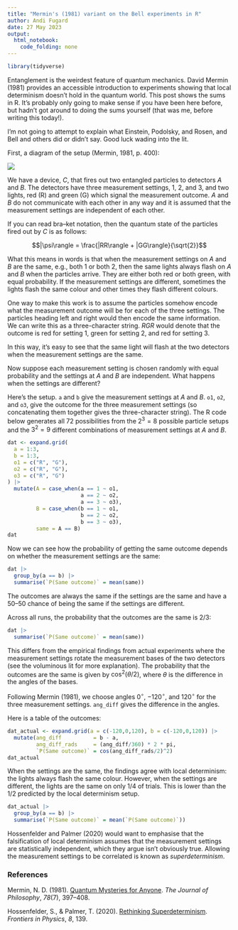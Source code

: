 ```yaml
---
title: "Mermin's (1981) variant on the Bell experiments in R"
author: Andi Fugard
date: 27 May 2023
output: 
  html_notebook: 
    code_folding: none
---
```


```r
library(tidyverse)
```


Entanglement is the weirdest feature of quantum mechanics. David Mermin (1981) provides an accessible introduction to experiments showing that local determinism doesn't hold in the quantum world. This post shows the sums in R. It's probably only going to make sense if you have been here before, but hadn't got around to doing the sums yourself (that was me, before writing this today!).

I'm not going to attempt to explain what Einstein, Podolsky, and Rosen, and Bell and others did or didn't say. Good luck wading into the lit.

First, a diagram of the setup (Mermin, 1981, p. 400):

![](mermin_device.png)


We have a device, *C*, that fires out two entangled particles to detectors *A* and *B*. The detectors have three measurement settings, 1, 2, and 3, and two lights, red (R) and green (G) which signal the measurement outcome. *A* and *B* do not communicate with each other in any way and it is assumed that the measurement settings are independent of each other.

If you can read bra--ket notation, then the quantum state of the particles fired out by *C* is as follows:


$$|\psi\rangle = \frac{|RR\rangle + |GG\rangle}{\sqrt{2}}$$

What this means in words is that when the measurement settings on *A* and *B* are the same, e.g., both 1 or both 2, then the same lights always flash on *A* and *B* when the particles arrive. They are either both red or both green, with equal probability. If the measurement settings are different, sometimes the lights flash the same colour and other times they flash different colours.

One way to make this work is to assume the particles somehow encode what the measurement outcome will be for each of the three settings. The particles heading left and right would then encode the same information. We can write this as a three-character string. *RGR* would denote that the outcome is red for setting 1, green for setting 2, and red for setting 3.

In this way, it's easy to see that the same light will flash at the two detectors when the measurement settings are the same.

Now suppose each measurement setting is chosen randomly with equal probability and the settings at *A* and *B* are independent. What happens when the settings are different?

Here's the setup. `a` and `b` give the measurement settings at *A* and *B*. `o1`, `o2`, and `o3`, give the outcome for the three measurement settings (so concatenating them together gives the three-character string). The R code below generates all 72 possibilities from the $2^3 = 8$ possible particle setups and the $3^2 = 9$ different combinations of measurement settings at *A* and *B*.

```r
dat <- expand.grid(
  a = 1:3,
  b = 1:3,
  o1 = c("R", "G"),
  o2 = c("R", "G"),
  o3 = c("R", "G")
) |>
  mutate(A = case_when(a == 1 ~ o1,
                       a == 2 ~ o2,
                       a == 3 ~ o3),
         B = case_when(b == 1 ~ o1,
                       b == 2 ~ o2,
                       b == 3 ~ o3),
         same = A == B)
dat
```

Now we can see how the probability of getting the same outcome depends on whether the measurement settings are the same:

```r
dat |>
  group_by(a == b) |>
  summarise(`P(Same outcome)` = mean(same))
```

The outcomes are always the same if the settings are the same and have a 50--50 chance of being the same if the settings are different.

Across all runs, the probability that the outcomes are the same is $2/3$:

```r
dat |>
  summarise(`P(Same outcome)` = mean(same))
```

This differs from the empirical findings from actual experiments where the measurement settings rotate the measurement bases of the two detectors (see the voluminous lit for more explanation). The probability that the outcomes are the same is given by $\cos^2(\theta/2)$, where $\theta$ is the difference in the angles of the bases.

Following Mermin (1981), we choose angles $0^{\circ}$, $-120^{\circ}$, and $120^{\circ}$ for the three measurement settings. `ang_diff` gives the difference in the angles.

Here is a table of the outcomes:

```r
dat_actual <- expand.grid(a = c(-120,0,120), b = c(-120,0,120)) |>
  mutate(ang_diff          = b - a,
         ang_diff_rads     = (ang_diff/360) * 2 * pi,
         `P(Same outcome)` = cos(ang_diff_rads/2)^2)
dat_actual
```

When the settings are the same, the findings agree with local determinism: the lights always flash the same colour. However, when the settings are different, the lights are the same on only $1/4$ of trials. This is lower than the $1/2$ predicted by the local determinism setup.

```r
dat_actual |>
  group_by(a == b) |>
  summarise(`P(Same outcome)` = mean(`P(Same outcome)`))
```

Hossenfelder and Palmer (2020) would want to emphasise that the falsification of local determinism assumes that the measurement settings are statistically independent, which they argue isn't obviously true. Allowing the measurement settings to be correlated is known as *superdeterminism*.


### References

Mermin, N. D. (1981). [Quantum Mysteries for Anyone](https://www.jstor.org/stable/2026482). *The Journal of Philosophy*, *78*(7), 397--408.

Hossenfelder, S., & Palmer, T. (2020). [Rethinking Superdeterminism](https://doi.org/10.3389/fphy.2020.00139). *Frontiers in Physics*, *8*, 139.




